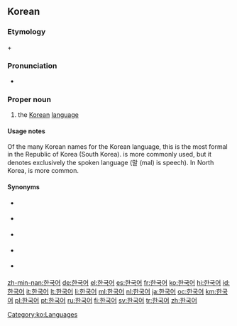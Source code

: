 ==Korean==

===Etymology===
{{ko-inline|한국|Hanguk|Land of the Han of the korean peninsula|韓國}} + {{ko-inline|어|eo|language|語}}

===Pronunciation===
{{ko-pron|ipa=[ˈhaːnɡuɡʌ]|phon=한ː국어|rr=Hangugeo|rrt=Hangug-eo|mr=Han'gugŏ|yr=Hānkwuk.e}}
* {{X-SAMPA|/hangugV/}}

===Proper noun===
{{ko-pos|proper noun|rv=Hangukeo|hanja=韓國語}}

# the [[Korean]] [[language]]

====Usage notes====
Of the many Korean names for the Korean language, this is the most formal in the Republic of Korea (South Korea). {{ko-inline|한국말|Hangungmal}} is more commonly used, but it denotes exclusively the spoken language (말 (mal) is speech). In North Korea, {{ko-inline|조선말|Joseonmal}} is more common.

====Synonyms====

* {{ko-inline|한국말|Hangungmal|Korean spoken language}} {{qualifier|broadly}}
* {{ko-inline|우리말|Urimal|our spoken language}} {{qualifier|broadly}}
* {{ko-inline|조선어|4=朝鮮語|Joseoneo}} {{qualifier|broadly}}
* {{ko-inline|조선말|Joseonmal|4=朝鮮말}} {{qualifier|broadly}}
* {{ko-inline|고려말|Goryeomal|4=高麗말}} {{qualifier|broadly}}

[[Category:ko:Languages]]

[[zh-min-nan:한국어]]
[[de:한국어]]
[[el:한국어]]
[[es:한국어]]
[[fr:한국어]]
[[ko:한국어]]
[[hi:한국어]]
[[id:한국어]]
[[it:한국어]]
[[lt:한국어]]
[[li:한국어]]
[[ml:한국어]]
[[nl:한국어]]
[[ja:한국어]]
[[oc:한국어]]
[[km:한국어]]
[[pl:한국어]]
[[pt:한국어]]
[[ru:한국어]]
[[fi:한국어]]
[[sv:한국어]]
[[tr:한국어]]
[[zh:한국어]]
